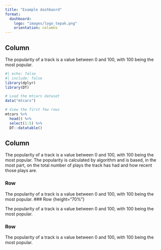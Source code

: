 ```yaml
---
title: "Example dashbaord"
format: 
  dashboard: 
    logo: "images/logo_tepak.png"
    orientation: columns
---
```


## Column {width="35%"}

The popularity of a track is a value between 0 and 100, with 100 being the most popular. 

```r
#| echo: false
#| include: false
library(dplyr)
library(DT)

```

```r
# Load the mtcars dataset
data("mtcars")

# View the first few rows
mtcars %>% 
  head() %>% 
  select(1:5) %>% 
  DT::datatable()
```


## Column {width="65%"}

The popularity of a track is a value between 0 and 100, with 100 being the most popular. The popularity is calculated by algorithm and is based, in the most part, on the total number of plays the track has had and how recent those plays are.


### Row {height="10%"}

The popularity of a track is a value between 0 and 100, with 100 being the most popular.
### Row {height="70%"}

The popularity of a track is a value between 0 and 100, with 100 being the most popular. 

### Row {height="20%"}

The popularity of a track is a value between 0 and 100, with 100 being the most popular. 